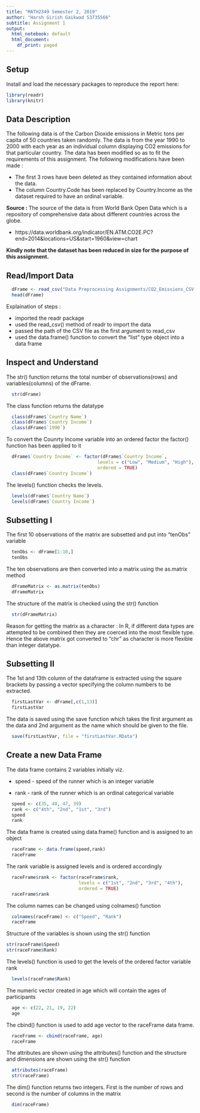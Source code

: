 ```yaml
---
title: "MATH2349 Semester 2, 2019"
author: "Harsh Girish Gaikwad S3735566"
subtitle: Assignment 1
output:
  html_notebook: default
  html_document:
    df_print: paged
---
```


## Setup

Install and load the necessary packages to reproduce the report here:
```r
library(readr)
library(knitr)
```



## Data Description

The following data is of the Carbon Dioxide emissions in Metric tons per capita of 50 countries taken randomly. The data is from the year 1990 to 2000 with each year as an individual column displaying CO2 emissions for that particular country. The data has been modified so as to fit the requirements of this assignment. The following modifications have been made : 

* The first 3 rows have been deleted as they contained information about the data.
* The column Country.Code has been replaced by Country.Income as the dataset required to have an ordinal variable.

**Source : **
The source of the data is from World Bank Open Data which is a repository of comprehensive data about different countries across the globe.

* https://data.worldbank.org/indicator/EN.ATM.CO2E.PC?end=2014&locations=US&start=1960&view=chart


**Kindly note that the dataset has been reduced in size for the purpose of this assignment.**




## Read/Import Data

```r
  dFrame <- read_csv("Data Preprocessing Assignments/CO2_Emissions_CSV.csv")
  head(dFrame)
```


Explaination of steps : 

* imported the readr package 
* used the read_csv() method of readr to import the data
* passed the path of the CSV file as the first argument to read_csv
* used the data.frame() function to convert the "list" type object into a data frame


## Inspect and Understand

The str() function returns the total number of observations(rows) and variables(columns) of the dFrame.
```r
  str(dFrame)  
```

The class function returns the datatype
```r
  class(dFrame$`Country Name`)
  class(dFrame$`Country Income`)
  class(dFrame$`1990`)
```


To convert the Counrty Income variable into an ordered factor the factor() function has been applied to it
```r

  dFrame$`Country Income` <- factor(dFrame$`Country Income`,
                                  levels = c("Low", "Medium", "High"),
                                  ordered = TRUE)
  class(dFrame$`Country Income`)
```


The levels() function checks the levels.
```r
  levels(dFrame$`Country Name`)
  levels(dFrame$`Country Income`)
```


## Subsetting I

The first 10 observations of the matrix are subsetted and put into "tenObs" variable
```r
  tenObs <- dFrame[1:10,]
  tenObs
```


The ten observations are then converted into a matrix using the as.matrix method
```r
  dFrameMatrix <- as.matrix(tenObs)
  dFrameMatrix
```
  

The structure of the matrix is checked using the str() function  
```r
  str(dFrameMatrix)
```

Reason for getting the matrix as a character : 
In R, if different data types are attempted to be combined then they are coerced into the most flexible type. Hence the above matrix got converted to "chr" as character is more  flexible than integer datatype.



## Subsetting II

The 1st and 13th column of the dataframe is extracted using the square brackets by passing a vector specifying the column numbers to be extracted.
```r
  firstLastVar <- dFrame[,c(1,13)]
  firstLastVar
```


The data is saved using the save function which takes the first argument as the data and 2nd argument as the name which should be given to the file.
```r
  save(firstLastVar, file = "firstLastVar.RData")
```



## Create a new Data Frame

The data frame contains 2 variables initially viz. 

* speed - speed of the runner which is an integer variable

* rank - rank of the runner which is an ordinal categorical variable
```r
  speed <- c(35, 40, 47, 39)
  rank <- c("4th", "2nd", "1st", "3rd")
  speed
  rank
```


The data frame is created using data.frame() function and is assigned to an object
```r
  raceFrame <- data.frame(speed,rank)
  raceFrame
```


The rank variable is assigned levels and is ordered accordingly
```r
  raceFrame$rank <- factor(raceFrame$rank,
                           levels = c("1st", "2nd", "3rd", "4th"),
                           ordered = TRUE)
  raceFrame$rank
```


The column names can be changed using colnames() function  
```r
  colnames(raceFrame) <- c("Speed", "Rank")
  raceFrame
```
 
 
Structure of the variables is shown using the str() function  
```r
str(raceFrame$Speed)
str(raceFrame$Rank)
```


The levels() function is used to get the levels of the ordered factor variable rank
```r
  levels(raceFrame$Rank)
```


The numeric vector created in age which will contain the ages of participants
```r
  age <- c(22, 21, 19, 22)
  age
```


The cbind() function is used to add age vector to the raceFrame data frame.    
```r
  raceFrame <- cbind(raceFrame, age)
  raceFrame
```


The attributes are shown using the attributes() function and the structure and dimensions are shown using the str() function
```r
  attributes(raceFrame)
  str(raceFrame)
```


The dim() function returns two integers. First is the number of rows and second is the number of columns in the matrix
```r
  dim(raceFrame)
```
